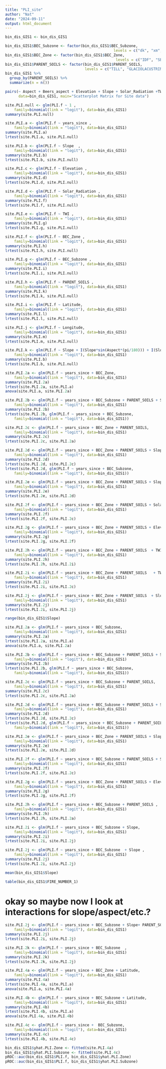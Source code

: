 ```yaml
---
title: "PLI_site"
author: "Nat"
date: "2024-09-11"
output: html_document
---
```


```r

bin_dis_GIS1 <- bin_dis_GIS1

bin_dis_GIS1$BEC_Subzone <- factor(bin_dis_GIS1$BEC_Subzone, 
                                                 levels = c("dk", "xm", "dc", "mk", "xc"))
bin_dis_GIS1$BEC_Zone <- factor(bin_dis_GIS1$BEC_Zone,
                                                  levels = c("IDF", "SBPS"))
bin_dis_GIS1$PARENT_SOILS <- factor(bin_dis_GIS1$PARENT_SOILS,
                                    levels = c("TILL", "GLACIOLACUSTRINE", "GLACIOFLUVIAL"))
bin_dis_GIS1 %>% 
  group_by(PARENT_SOILS) %>% 
  summarize(n = n())

```


```r
pairs(~ Aspect + Beers_aspect + Elevation + Slope + Solar_Radiation +TWI, 
      data=bin_dis_GIS1, main="Scatterplot Matrix for Site data")
```


```r
site.PLI.null <- glm(PLI.f ~ 1 ,
    family=binomial(link = "logit"), data=bin_dis_GIS1)
summary(site.PLI.null)

site.PLI.a <- glm(PLI.f ~ years_since ,
    family=binomial(link = "logit"), data=bin_dis_GIS1)
summary(site.PLI.a)
lrtest(site.PLI.a, site.PLI.null)

site.PLI.b <- glm(PLI.f ~ Slope  ,
    family=binomial(link = "logit"), data=bin_dis_GIS1)
summary(site.PLI.b)
lrtest(site.PLI.b, site.PLI.null)

site.PLI.c <- glm(PLI.f ~ Elevation ,
    family=binomial(link = "logit"), data=bin_dis_GIS1)
summary(site.PLI.d)
lrtest(site.PLI.d, site.PLI.null)

site.PLI.d <- glm(PLI.f ~ Solar_Radiation ,
    family=binomial(link = "logit"), data=bin_dis_GIS1)
summary(site.PLI.f)
lrtest(site.PLI.f, site.PLI.null)

site.PLI.e <- glm(PLI.f ~ TWI ,
    family=binomial(link = "logit"), data=bin_dis_GIS1)
summary(site.PLI.g)
lrtest(site.PLI.g, site.PLI.null)

site.PLI.f <- glm(PLI.f ~ BEC_Zone ,
    family=binomial(link = "logit"), data=bin_dis_GIS1)
summary(site.PLI.h)
lrtest(site.PLI.h, site.PLI.null)

site.PLI.g <- glm(PLI.f ~ BEC_Subzone ,
    family=binomial(link = "logit"), data=bin_dis_GIS1)
summary(site.PLI.i)
lrtest(site.PLI.i, site.PLI.null)

site.PLI.h <- glm(PLI.f ~ PARENT_SOILS ,
    family=binomial(link = "logit"), data=bin_dis_GIS1)
summary(site.PLI.k)
lrtest(site.PLI.k, site.PLI.null)

site.PLI.i <- glm(PLI.f ~ Latitude,
    family=binomial(link = "logit"), data=bin_dis_GIS1)
summary(site.PLI.l)
lrtest(site.PLI.l, site.PLI.null)

site.PLI.j <- glm(PLI.f ~ Longitude,
    family=binomial(link = "logit"), data=bin_dis_GIS1)
summary(site.PLI.m)
lrtest(site.PLI.m, site.PLI.null)

site.PLI.k <- glm(PLI.f ~ Slope + I(Slope*sin(Aspect*(pi/180))) + I(Slope*cos(Aspect*(pi/180))) ,
    family=binomial(link = "logit"), data=bin_dis_GIS1)
summary(site.PLI.b)
lrtest(site.PLI.b, site.PLI.null)

```

```r
site.PLI.2a <- glm(PLI.f ~ years_since + BEC_Zone,
    family=binomial(link = "logit"), data=bin_dis_GIS1)
summary(site.PLI.2a)
lrtest(site.PLI.2a, site.PLI.a)
anova(site.PLI.a, site.PLI.2a)

site.PLI.2b <- glm(PLI.f ~ years_since + BEC_Subzone + PARENT_SOILS + Slope + Slope*sin(Aspect*(pi/180)) + Slope*cos(Aspect*(pi/180)) ,
    family=binomial(link = "logit"), data=bin_dis_GIS1)
summary(site.PLI.2b)
lrtest(site.PLI.2b, glm(PLI.f ~ years_since + BEC_Subzone,
    family=binomial(link = "logit"), data=bin_dis_GIS1))

site.PLI.2c <- glm(PLI.f ~ years_since + BEC_Zone + PARENT_SOILS,
    family=binomial(link = "logit"), data=bin_dis_GIS1)
summary(site.PLI.2c)
lrtest(site.PLI.2c, site.PLI.2a)

site.PLI.2d <- glm(PLI.f ~ years_since + BEC_Zone + PARENT_SOILS + Slope + Slope*sin(Aspect*(pi/180)) + Slope*cos(Aspect*(pi/180)) ,
    family=binomial(link = "logit"), data=bin_dis_GIS1)
summary(site.PLI.2d)
lrtest(site.PLI.2d, site.PLI.2c)
lrtest(site.PLI.2d, glm(PLI.f ~ years_since + BEC_Subzone,
    family=binomial(link = "logit"), data=bin_dis_GIS1))

site.PLI.2e <- glm(PLI.f ~ years_since + BEC_Zone + PARENT_SOILS + Slope + I(Slope*sin(Aspect*(pi/180))) + I(Slope*cos(Aspect*(pi/180))) + Elevation,
    family=binomial(link = "logit"), data=bin_dis_GIS1)
summary(site.PLI.2e)
lrtest(site.PLI.2e, site.PLI.2d)

site.PLI.2f <- glm(PLI.f ~ years_since + BEC_Zone + PARENT_SOILS + Solar_Radiation,
    family=binomial(link = "logit"), data=bin_dis_GIS1)
summary(site.PLI.2f)
lrtest(site.PLI.2f, site.PLI.2c)

site.PLI.2g <- glm(PLI.f ~ years_since + BEC_Zone + PARENT_SOILS + Elevation+ Solar_Radiation,
    family=binomial(link = "logit"), data=bin_dis_GIS1)
summary(site.PLI.2g)
lrtest(site.PLI.2g, site.PLI.2f)

site.PLI.2h <- glm(PLI.f ~ years_since + BEC_Zone + PARENT_SOILS  + TWI +Elevation,
    family=binomial(link = "logit"), data=bin_dis_GIS1)
summary(site.PLI.2h)
lrtest(site.PLI.2h, site.PLI.2i)

site.PLI.2i <- glm(PLI.f ~ years_since + BEC_Zone + PARENT_SOILS   + TWI ,
    family=binomial(link = "logit"), data=bin_dis_GIS1)
summary(site.PLI.2i)
lrtest(site.PLI.2i, site.PLI.2c)

site.PLI.2j <- glm(PLI.f ~ years_since + BEC_Zone + PARENT_SOILS  + Slope ,
    family=binomial(link = "logit"), data=bin_dis_GIS1)
summary(site.PLI.2j)
lrtest(site.PLI.2i, site.PLI.2j)

range(bin_dis_GIS1$Slope)
```


```r
site.PLI.2a <- glm(PLI.f ~ years_since + BEC_Subzone,
    family=binomial(link = "logit"), data=bin_dis_GIS1)
summary(site.PLI.2a)
lrtest(site.PLI.2a, site.PLI.a)
anova(site.PLI.a, site.PLI.2a)

site.PLI.2b <- glm(PLI.f ~ years_since + BEC_Subzone + PARENT_SOILS + Slope + Slope*sin(Aspect*(pi/180)) + Slope*cos(Aspect*(pi/180)) ,
    family=binomial(link = "logit"), data=bin_dis_GIS1)
summary(site.PLI.2b)
lrtest(site.PLI.2b, glm(PLI.f ~ years_since + BEC_Subzone,
    family=binomial(link = "logit"), data=bin_dis_GIS1))

site.PLI.2c <- glm(PLI.f ~ years_since + BEC_Subzone + PARENT_SOILS,
    family=binomial(link = "logit"), data=bin_dis_GIS1)
summary(site.PLI.2c)
lrtest(site.PLI.2c, site.PLI.2a)

site.PLI.2d <- glm(PLI.f ~ years_since + BEC_Subzone + PARENT_SOILS + Slope + I(Slope*sin(Aspect*(pi/180)) + I(Slope*cos(Aspect*(pi/180)))) ,
    family=binomial(link = "logit"), data=bin_dis_GIS1)
summary(site.PLI.2d)
lrtest(site.PLI.2d, site.PLI.2c)
lrtest(site.PLI.2d, glm(PLI.f ~ years_since + BEC_Subzone + PARENT_SOILS + Slope,
    family=binomial(link = "logit"), data=bin_dis_GIS1))

site.PLI.2e <- glm(PLI.f ~ years_since + BEC_Zone + PARENT_SOILS + Slope + I(Slope*sin(Aspect*(pi/180))) + I(Slope*cos(Aspect*(pi/180))) + Elevation,
    family=binomial(link = "logit"), data=bin_dis_GIS1)
summary(site.PLI.2e)
lrtest(site.PLI.2e, site.PLI.2d)

site.PLI.2f <- glm(PLI.f ~ years_since + BEC_Subzone + PARENT_SOILS + Solar_Radiation,
    family=binomial(link = "logit"), data=bin_dis_GIS1)
summary(site.PLI.2f)
lrtest(site.PLI.2f, site.PLI.2c)

site.PLI.2g <- glm(PLI.f ~ years_since + BEC_Zone + PARENT_SOILS + Elevation+ Solar_Radiation,
    family=binomial(link = "logit"), data=bin_dis_GIS1)
summary(site.PLI.2g)
lrtest(site.PLI.2g, site.PLI.2f)

site.PLI.2h <- glm(PLI.f ~ years_since + BEC_Subzone + PARENT_SOILS ,
    family=binomial(link = "logit"), data=bin_dis_GIS1)
summary(site.PLI.2h)
lrtest(site.PLI.2h, site.PLI.2a)

site.PLI.2i <- glm(PLI.f ~ years_since + BEC_Subzone + Slope,
    family=binomial(link = "logit"), data=bin_dis_GIS1)
summary(site.PLI.2i)
lrtest(site.PLI.2i, site.PLI.2j)

site.PLI.2j <- glm(PLI.f ~ years_since + BEC_Subzone  + Slope ,
    family=binomial(link = "logit"), data=bin_dis_GIS1)
summary(site.PLI.2j)
lrtest(site.PLI.2i, site.PLI.2j)

mean(bin_dis_GIS1$Slope)

table(bin_dis_GIS1$FIRE_NUMBER_1)
```

# okay so maybe now I look at interactions for slope/aspect/etc.?
```r
site.PLI.2j <- glm(PLI.f ~ years_since + BEC_Subzone + Slope+ PARENT_SOILS  ,
    family=binomial(link = "logit"), data=bin_dis_GIS1)
summary(site.PLI.2j)
lrtest(site.PLI.2i, site.PLI.2j)

site.PLI.2k <- glm(PLI.f ~ years_since + BEC_Subzone  ,
    family=binomial(link = "logit"), data=bin_dis_GIS1)
summary(site.PLI.2k)
lrtest(site.PLI.2k, site.PLI.2j)
```

```r
site.PLI.4a <- glm(PLI.f ~ years_since + BEC_Zone + Latitude,
    family=binomial(link = "logit"), data=bin_dis_GIS1)
summary(site.PLI.4a)
lrtest(site.PLI.4a, site.PLI.a)
anova(site.PLI.a, site.PLI.4a)

site.PLI.4b <- glm(PLI.f ~ years_since + BEC_Subzone + Latitude,
    family=binomial(link = "logit"), data=bin_dis_GIS1)
summary(site.PLI.4b)
lrtest(site.PLI.4b, site.PLI.a)
anova(site.PLI.4a, site.PLI.4b)

site.PLI.4c <- glm(PLI.f ~ years_since +  BEC_Subzone,
    family=binomial(link = "logit"), data=bin_dis_GIS1)
summary(site.PLI.4c)
lrtest(site.PLI.4b, site.PLI.4c)

bin_dis_GIS1$yhat.PLI.Zone <- fitted(site.PLI.4a)
bin_dis_GIS1$yhat.PLI.Subzone <- fitted(site.PLI.4c)
pROC::auc(bin_dis_GIS1$PLI.f, bin_dis_GIS1$yhat.PLI.Zone)
pROC::auc(bin_dis_GIS1$PLI.f, bin_dis_GIS1$yhat.PLI.Subzone)

```


